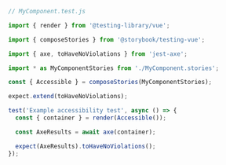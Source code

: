 ```js
// MyComponent.test.js

import { render } from '@testing-library/vue';

import { composeStories } from '@storybook/testing-vue';

import { axe, toHaveNoViolations } from 'jest-axe';

import * as MyComponentStories from './MyComponent.stories';

const { Accessible } = composeStories(MyComponentStories);

expect.extend(toHaveNoViolations);

test('Example accessibility test', async () => {
  const { container } = render(Accessible());

  const AxeResults = await axe(container);

  expect(AxeResults).toHaveNoViolations();
});
```

